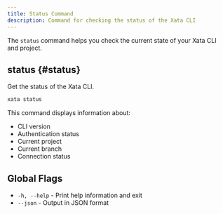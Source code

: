 ```yaml
---
title: Status Command
description: Command for checking the status of the Xata CLI
---
```


The `status` command helps you check the current state of your Xata CLI and project.

## status {#status}

Get the status of the Xata CLI.

```bash
xata status
```

This command displays information about:
- CLI version
- Authentication status
- Current project
- Current branch
- Connection status

## Global Flags

- `-h, --help` - Print help information and exit
- `--json` - Output in JSON format 